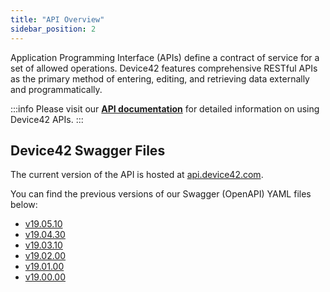 ```yaml
---
title: "API Overview"
sidebar_position: 2
---
```


Application Programming Interface (APIs) define a contract of service for a set of allowed operations. Device42 features comprehensive RESTful APIs as the primary method of entering, editing, and retrieving data externally and programmatically.

:::info
Please visit our **[API documentation](https://api.device42.com/)** for detailed information on using Device42 APIs.
:::

## Device42 Swagger Files

The current version of the API is hosted at [api.device42.com](https://api.device42.com/).

You can find the previous versions of our Swagger (OpenAPI) YAML files below:

- <a href="/assets/files/d42-swagger-v190510.yaml" download>v19.05.10</a>  
- <a href="/assets/files/d42-swagger-v190430.yaml" download>v19.04.30</a>  
- <a href="/assets/files/d42-swagger-v190310.yaml" download>v19.03.10</a>  
- <a href="/assets/files/d42-swagger-v190200.yaml" download>v19.02.00</a>  
- <a href="/assets/files/d42-swagger-v190100.yaml" download>v19.01.00</a>  
- <a href="/assets/files/d42-swagger-v190000.yaml" download>v19.00.00</a>

